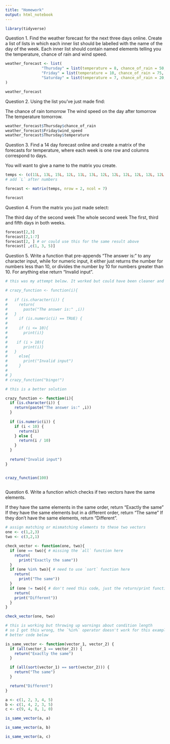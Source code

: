 ```yaml
---
title: "Homework"
output: html_notebook
---
```


```r
library(tidyverse)
```
Question 1.
Find the weather forecast for the next three days online. Create a list of lists in which each inner list should be labelled with the name of the day of the week. Each inner list should contain named elements telling you the temperature, chance of rain and wind speed.
```r
weather_forecast <- list(
                "Thursday" = list(temperature = 8, chance_of_rain = 50, wind_speed = 15),
                "Friday" = list(temperature = 10, chance_of_rain = 75, wind_speed = 25),
                "Saturday" = list(temperature = 7, chance_of_rain = 20, wind_speed = 5)
)

weather_forecast
```

Question 2.
Using the list you’ve just made find:

The chance of rain tomorrow
The wind speed on the day after tomorrow
The temperature tomorrow.

```r

weather_forecast$Thursday$chance_of_rain
weather_forecast$Friday$wind_speed
weather_forecast$Thursday$temperature


```

Question 3.
Find a 14 day forecast online and create a matrix of the forecasts for temperature, where each week is one row and columns correspond to days.

You will want to give a name to the matrix you create.

```r

temps <- (c(11L, 13L, 15L, 12L, 11L, 13L, 12L, 12L, 12L, 12L, 12L, 12L, 12L, 12L))
# add `L` after numbers

forecast <- matrix(temps, nrow = 2, ncol = 7)

forecast

```

Question 4.
From the matrix you just made select:

The third day of the second week
The whole second week
The first, third and fifth days in both weeks.

```r
forecast[2,3]
forecast[2,1:7]
forecast[2, ] # or could use this for the same result above
forecast[ ,c(1, 3, 5)]

```

Question 5.
Write a function that pre-appends “The answer is:” to any character input, while for numeric input, it either just returns the number for numbers less than 10, or divides the number by 10 for numbers greater than 10. For anything else return “Invalid input”.

```r
# this was my attempt below. It worked but could have been cleaner and I missed on part of the second if function. Better code below mine.

# crazy_function <- function(i){
  
#   if (is.character(i)) {
#     return(
#       paste("The answer is:" ,i))
#   }
#     if (is.numeric(i) == TRUE) {
#       
#     if (i <= 10){
#       print(i)}
#    
#    if (i > 10){
#       print(i)}
#   } 
#     else{
#       print("Invalid input")
#     }
#   
# }
# crazy_function("bingo!")

# this is a better solution

crazy_function <- function(i){
  if (is.character(i)) {
    return(paste("The answer is:" ,i))
  }
  
  if (is.numeric(i)) {
    if (i < 10) {
      return(i)
    } else {
      return(i / 10)
    }
  } 
  
  return("Invalid input")
}


crazy_function(100)
  

```

Question 6.
Write a function which checks if two vectors have the same elements.

If they have the same elements in the same order, return “Exactly the same”
If they have the same elements but in a different order, return “The same”
If they don’t have the same elements, return “Different”.

```r
# assign matching or mismatching elements to these two vectors
one <- c(1,2,3) 
two <- c(3,2,1)

check_vector <- function(one, two){
  if (one == two){ # missing the `all` function here
    return(
      print("Exactly the same"))
  }
  if (one %in% two){ # need to use `sort` function here
    return(
      print("The same"))
  }
  if (one != two){ # don't need this code, just the return/print function at the end
    return( 
    print("Different"))
  }
}    

check_vector(one, two)

# this is working but throwing up warnings about condition length
# so I got this wrong, the `%in%` operator doesn't work for this example
# better code below

is_same_vector <- function(vector_1, vector_2) {
  if (all(vector_1 == vector_2)) {
    return("Exactly the same")
  }

  if (all(sort(vector_1) == sort(vector_2))) {
    return("The same")
  }

  return("Different")
}

a <- c(1, 2, 3, 4, 5)
b <- c(1, 4, 2, 3, 5)
c <- c(9, 4, 8, 1, 0)

is_same_vector(a, a)

```

```r
is_same_vector(a, b)

```

```r
is_same_vector(a, c)

```

